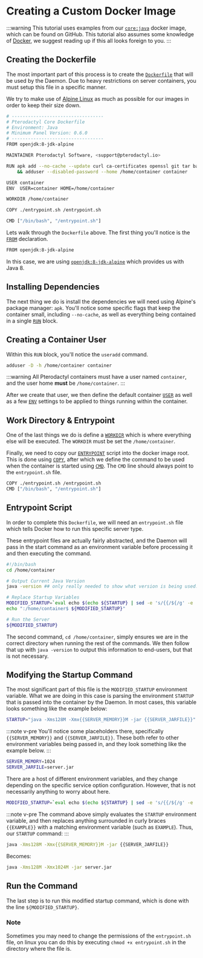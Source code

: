 # Creating a Custom Docker Image

:::warning
This tutorial uses examples from our [`core:java`](https://github.com/pterodactyl/images/tree/java) docker image,
which can be found on GitHub. This tutorial also assumes some knowledge of [Docker](https://docker.io/), we suggest
reading up if this all looks foreign to you.
:::

<TOCInline toc={toc} />

## Creating the Dockerfile

The most important part of this process is to create the [`Dockerfile`](https://docs.docker.com/engine/reference/builder/)
that will be used by the Daemon. Due to heavy restrictions on server containers, you must setup this file in a specific manner.

We try to make use of [Alpine Linux](https://alpinelinux.org) as much as possible for our images in order to keep their size down.

```bash
# ----------------------------------
# Pterodactyl Core Dockerfile
# Environment: Java
# Minimum Panel Version: 0.6.0
# ----------------------------------
FROM openjdk:8-jdk-alpine

MAINTAINER Pterodactyl Software, <support@pterodactyl.io>

RUN apk add --no-cache --update curl ca-certificates openssl git tar bash sqlite fontconfig \
    && adduser --disabled-password --home /home/container container

USER container
ENV  USER=container HOME=/home/container

WORKDIR /home/container

COPY ./entrypoint.sh /entrypoint.sh

CMD ["/bin/bash", "/entrypoint.sh"]
```

Lets walk through the `Dockerfile` above. The first thing you'll notice is the [`FROM`](https://docs.docker.com/engine/reference/builder/#from) declaration.

```bash
FROM openjdk:8-jdk-alpine
```

In this case, we are using [`openjdk:8-jdk-alpine`](https://github.com/docker-library/openjdk) which provides us with Java 8.

## Installing Dependencies

The next thing we do is install the dependencies we will need using Alpine's package manager: `apk`. You'll notice some
specific flags that keep the container small, including `--no-cache`, as well as everything being contained in a
single [`RUN`](https://docs.docker.com/engine/reference/builder/#run) block.

## Creating a Container User

Within this `RUN` block, you'll notice the `useradd` command.

```bash
adduser -D -h /home/container container
```

:::warning
All Pterodactyl containers must have a user named `container`, and the user home **must** be `/home/container`.
:::

After we create that user, we then define the default container [`USER`](https://docs.docker.com/engine/reference/builder/#user)
as well as a few [`ENV`](https://docs.docker.com/engine/reference/builder/#env) settings to be applied to things running
within the container.

## Work Directory & Entrypoint

One of the last things we do is define a [`WORKDIR`](https://docs.docker.com/engine/reference/builder/#workdir) which
is where everything else will be executed. The `WORKDIR` must be set the `/home/container`.

Finally, we need to copy our [`ENTRYPOINT`](https://docs.docker.com/engine/reference/builder/#entrypoint) script into
the docker image root. This is done using [`COPY`](https://docs.docker.com/engine/reference/builder/#copy), after which
we define the command to be used when the container is started using [`CMD`](https://docs.docker.com/engine/reference/builder/#cmd).
The `CMD` line should always point to the `entrypoint.sh` file.

```bash
COPY ./entrypoint.sh /entrypoint.sh
CMD ["/bin/bash", "/entrypoint.sh"]
```

## Entrypoint Script

In order to complete this `Dockerfile`, we will need an `entrypoint.sh` file which tells Docker how to run this
specific server type.

These entrypoint files are actually fairly abstracted, and the Daemon will pass in the start command as an environment
variable before processing it and then executing the command.

```bash
#!/bin/bash
cd /home/container

# Output Current Java Version
java -version ## only really needed to show what version is being used. Should be changed for different applications

# Replace Startup Variables
MODIFIED_STARTUP=`eval echo $(echo ${STARTUP} | sed -e 's/{{/${/g' -e 's/}}/}/g')`
echo ":/home/container$ ${MODIFIED_STARTUP}"

# Run the Server
${MODIFIED_STARTUP}
```

The second command, `cd /home/container`, simply ensures we are in the correct directory when running the rest of the
commands. We then follow that up with `java -version` to output this information to end-users, but that is not necessary.

## Modifying the Startup Command

The most significant part of this file is the `MODIFIED_STARTUP` environment variable. What we are doing in this case
is parsing the environment `STARTUP` that is passed into the container by the Daemon. In most cases, this variable
looks something like the example below:

```bash
STARTUP="java -Xms128M -Xmx{{SERVER_MEMORY}}M -jar {{SERVER_JARFILE}}"
```

:::note v-pre
You'll notice some placeholders there, specifically `{{SERVER_MEMORY}}` and `{{SERVER_JARFILE}}`. These both refer to
other environment variables being passed in, and they look something like the example below.
:::

```bash
SERVER_MEMORY=1024
SERVER_JARFILE=server.jar
```

There are a host of different environment variables, and they change depending on the specific service option
configuration. However, that is not necessarily anything to worry about here.

```bash
MODIFIED_STARTUP=`eval echo $(echo ${STARTUP} | sed -e 's/{{/${/g' -e 's/}}/}/g')`
```

:::note v-pre
The command above simply evaluates the `STARTUP` environment variable, and then replaces anything surrounded in
curly braces `{{EXAMPLE}}` with a matching environment variable (such as `EXAMPLE`). Thus, our `STARTUP` command:
:::

```bash
java -Xms128M -Xmx{{SERVER_MEMORY}}M -jar {{SERVER_JARFILE}}
```

Becomes:

```bash
java -Xms128M -Xmx1024M -jar server.jar
```

## Run the Command

The last step is to run this modified startup command, which is done with the line `${MODIFIED_STARTUP}`.

### Note

Sometimes you may need to change the permissions of the `entrypoint.sh` file, on linux you can do this by executing `chmod +x entrypoint.sh` in the directory where the file is.